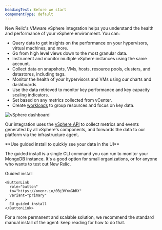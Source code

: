 ```yaml
---
headingText: Before we start
componentType: default
---
```


New Relic's VMware vSphere integration helps you understand the health and performance of your vSphere environment. You can:

* Query data to get insights on the performance on your hypervisors, virtual machines, and more.
* Go from high level views down to the most granular data.
* Instrument and monitor multiple vSphere instances using the same account.
* Collect data on snapshots, VMs, hosts, resource pools, clusters, and datastores, including tags.
* Monitor the health of your hypervisors and VMs using our charts and dashboards.
* Use the data retrieved to monitor key performance and key capacity scaling indicators.
* Set <InlinePopover type="alerts"/> based on any metrics collected from vCenter.
* Create [workloads](/docs/new-relic-one/use-new-relic-one/core-concepts/new-relic-one-workloads-isolate-resolve-incidents-faster) to group resources and focus on key data.

<img
  title="vSphere dashboard"
  alt="vSphere dashboard"
  src="/images/infrastructure_screenshot-full_vmware-vsphere-ui.webp"
/>

Our integration uses the [vSphere API](https://code.vmware.com/apis/704/vsphere) to collect metrics and events generated by all vSphere's components, and forwards the data to our platform via the infrastructure agent.

<Callout variant="tip">
  **Use guided install to quickly see your data in the UI**

  The guided install is a single CLI command you can run to monitor your MongoDB instance. It's a good option for small organizations, or for anyone who wants to test out New Relic.

  <ButtonGroup>
    <ButtonLink
      role="button"
      to="https://onenr.io/0Bj3VYmGbRX"
      variant="primary"
    >
      Guided install
    </ButtonLink>

    <ButtonLink
      role="button"
      to="https://onenr.io/0Bj3VYmGbRX"
      variant="primary"
    >
      EU guided install
    </ButtonLink>
  </ButtonGroup>

  For a more permanent and scalable solution, we recommend the standard manual install of the agent: keep reading for how to do that.
</Callout>
